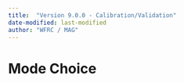```yaml
---
title:  "Version 9.0.0 - Calibration/Validation"
date-modified: last-modified
author: "WFRC / MAG"
---
```


# Mode Choice